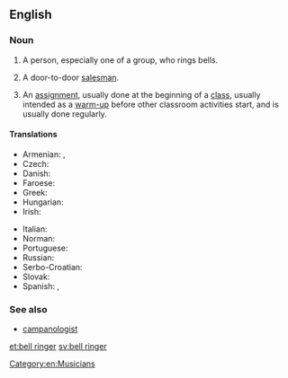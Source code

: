 ==English==

===Noun===
{{en-noun|head=[[bell]] [[ringer]]}}

# A person, especially one of a group, who rings bells.
# {{context|derogatory|lang=en}} A door-to-door [[salesman]].
# {{context|education|lang=en}} An [[assignment]], usually done at the beginning of a [[class]], usually intended as a [[warm-up]] before other classroom activities start, and is usually done regularly.

====Translations====
{{trans-top|bell ringer}}
* Armenian: {{t|hy|ժամհար}},  {{t|hy|ժամկոչ}}
* Czech: {{t|cs|zvoník|m}}
* Danish: {{t|da|klokker|c}}
* Faroese: {{t|fo|klokkari|m}}
* Greek: {{t+|el|κωδωνοκρούστης|m}}
* Hungarian: {{t+|hu|harangozó}}
* Irish: {{t|ga|clogaire|m}}
{{trans-mid}}
* Italian: {{t|it|campanaro|m}}
* Norman: {{t|nrf|sonneux|m}}
* Portuguese: {{t|pt|sineiro|m}}
* Russian: {{t+|ru|звона́рь|m|sc=Cyrl}}
* Serbo-Croatian: {{t|sh|zvonar|m}}
* Slovak: {{t|sk|zvonár|m}}
* Spanish: {{t|es|campanero|m}},  {{t|es|campanera|f}}
{{trans-bottom}}

===See also===
* [[campanologist]]

[[Category:en:Musicians]]

[[et:bell ringer]]
[[sv:bell ringer]]